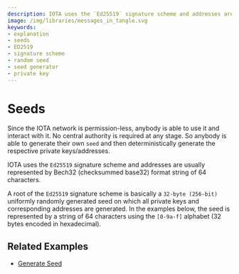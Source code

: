 ```yaml
---
description: IOTA uses the `Ed25519` signature scheme and addresses are usually represented by Bech32 (checksummed base32) format string of 64 characters. 
image: /img/libraries/messages_in_tangle.svg 
keywords:
- explanation
- seeds
- ED2519
- signature scheme
- random seed
- seed generator
- private key
---
```


# Seeds

Since the IOTA network is permission-less, anybody is able to use it and interact with it. No central authority is
required at any stage. So anybody is able to generate their own `seed` and then deterministically generate the
respective private keys/addresses.

IOTA uses the `Ed25519` signature scheme and addresses are usually represented by Bech32 (checksummed base32) format
string of 64 characters.

A root of the `Ed25519` signature scheme is basically a `32-byte (256-bit)` uniformly randomly generated seed on which
all private keys and corresponding addresses are generated. In the examples below, the seed is represented by a string
of 64 characters using the `[0-9a-f]` alphabet (32 bytes encoded in hexadecimal).

<SeedMnemonics />

## Related Examples

* [Generate Seed](../how_tos/generate_seed.mdx)
